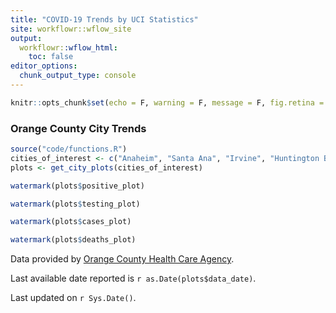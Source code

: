 ```yaml
---
title: "COVID-19 Trends by UCI Statistics"
site: workflowr::wflow_site
output:
  workflowr::wflow_html:
    toc: false
editor_options:
  chunk_output_type: console
---
```

<style type="text/css">
.main-container {
  max-width: 1200px;
  margin-left: auto;
  margin-right: auto;
}
</style>

```r
knitr::opts_chunk$set(echo = F, warning = F, message = F, fig.retina = 2)
```

### Orange County City Trends

```r
source("code/functions.R")
cities_of_interest <- c("Anaheim", "Santa Ana", "Irvine", "Huntington Beach", "Garden Grove")
plots <- get_city_plots(cities_of_interest)
```

<div class = "row">
<div class = "col-md-6">
```r
watermark(plots$positive_plot)
```
</div>
<div class = "col-md-6">
```r
watermark(plots$testing_plot)
```
</div>
</div>
<div class = "row">
<div class = "col-md-6">
```r
watermark(plots$cases_plot)
```
</div>
<div class = "col-md-6">
```r
watermark(plots$deaths_plot)
```
</div>
</div>

Data provided by [Orange County Health Care Agency](https://www.ochealthinfo.com).

Last available date reported is `r as.Date(plots$data_date)`.

Last updated on `r Sys.Date()`. 

